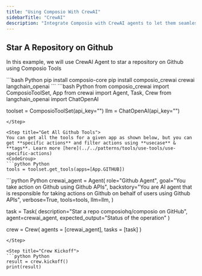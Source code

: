 ```yaml
---
title: "Using Composio With CrewAI"
sidebarTitle: "CrewAI"
description: "Integrate Composio with CrewAI agents to let them seamlessly interact with external apps"
---
```


## Star A Repository on Github
In this example, we will use CrewAI Agent to star a repository on Github using Composio Tools

<Steps>
<Step title="Install Packages">
```bash Python
pip install composio-core
pip install composio_crewai crewai langchain_openai
```
</Step>
<Step title="Import Libraries & Initialize ComposioToolSet & LLM">
```bash Python
from composio_crewai import ComposioToolSet, App
from crewai import Agent, Task, Crew
from langchain_openai import ChatOpenAI

toolset = ComposioToolSet(api_key="<your-composio-api-key>")
llm = ChatOpenAI(api_key="<your-openai-api-key>")
```
</Step>

<Step title="Get All Github Tools">
You can get all the tools for a given app as shown below, but you can get **specific actions** and filter actions using **usecase** & **tags**. Learn more [here](../../patterns/tools/use-tools/use-specific-actions)
<CodeGroup>
```python Python
tools = toolset.get_tools(apps=[App.GITHUB])
```
</CodeGroup>

</Step>
<Step title="Define the Agent, Task & Crew">
```python Python
crewai_agent = Agent(
    role="Github Agent",
    goal="You take action on Github using Github APIs",
    backstory="You are AI agent that is responsible for taking actions on Github on behalf of users using Github APIs",
    verbose=True,
    tools=tools,
    llm=llm,
)

task = Task(
    description="Star a repo composiohq/composio on GitHub",
    agent=crewai_agent,
    expected_output="Status of the operation"
)

crew = Crew(
    agents = [crewai_agent],
    tasks = [task]
)
```
</Step>

<Step title="Crew Kickoff">
```python Python
result = crew.kickoff()
print(result)
```
</Step>
</Steps>
